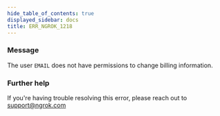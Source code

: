 ```yaml
---
hide_table_of_contents: true
displayed_sidebar: docs
title: ERR_NGROK_1218
---
```




### Message

The user `EMAIL` does not have permissions to change billing information.

<ErrorDetails error="err_ngrok_1218" />

### Further help

If you're having trouble resolving this error, please reach out to [support@ngrok.com](mailto:support@ngrok.com?subject=Help%20with%20ERR_NGROK_1218)

